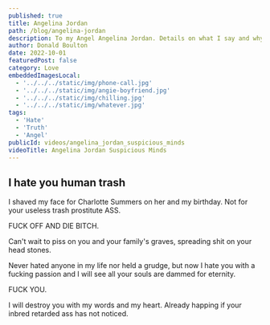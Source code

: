 ```yaml
---
published: true
title: Angelina Jordan
path: /blog/angelina-jordan
description: To my Angel Angelina Jordan. Details on what I say and why I say it. I trust you and have no worries.
author: Donald Boulton
date: 2022-10-01
featuredPost: false
category: Love
embeddedImagesLocal:
  - '../../../static/img/phone-call.jpg'
  - '../../../static/img/angie-boyfriend.jpg'
  - '../../../static/img/chilling.jpg'
  - '../../../static/img/whatever.jpg'
tags:
  - 'Hate'
  - 'Truth'
  - 'Angel'
publicId: videos/angelina_jordan_suspicious_minds
videoTitle: Angelina Jordan Suspicious Minds
---
```



## I hate you human trash

I shaved my face for Charlotte Summers on her and my birthday. Not for your useless trash prostitute ASS.

FUCK OFF AND DIE BITCH.

Can't wait to piss on you and your family's graves, spreading shit on your head stones.

Never hated anyone in my life nor held a grudge, but now I hate you with a fucking passion and I will see all your souls are dammed for eternity.

FUCK YOU.

I will destroy you with my words and my heart. Already happing if your inbred retarded ass has not noticed.